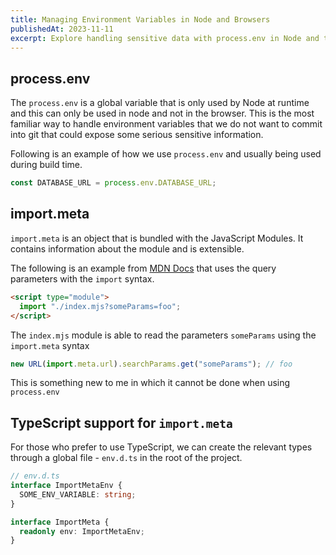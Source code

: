 ```yaml
---
title: Managing Environment Variables in Node and Browsers
publishedAt: 2023-11-11
excerpt: Explore handling sensitive data with process.env in Node and the versatile import.meta in JavaScript Modules, including TypeScript support.
---
```


## process.env

The `process.env` is a global variable that is only used by Node at runtime and this can only be used in node and not in the browser. This is the most familiar way to handle environment variables that we do not want to commit into git that could expose some serious sensitive information.

Following is an example of how we use `process.env` and usually being used during build time.

```js config.js
const DATABASE_URL = process.env.DATABASE_URL;
```

## import.meta

`import.meta` is an object that is bundled with the JavaScript Modules. It contains information about the module and is extensible.

The following is an example from [MDN Docs](https://developer.mozilla.org/en-US/docs/Web/JavaScript/Reference/Operators/import.meta#passing_query_parameters) that uses the query parameters with the `import` syntax.

```html
<script type="module">
  import "./index.mjs?someParams=foo";
</script>
```

The `index.mjs` module is able to read the parameters `someParams` using the `import.meta` syntax

```js
new URL(import.meta.url).searchParams.get("someParams"); // foo
```

This is something new to me in which it cannot be done when using `process.env`

## TypeScript support for `import.meta`

For those who prefer to use TypeScript, we can create the relevant types through a global file - `env.d.ts` in the root of the project.

```typescript env.d.ts
// env.d.ts
interface ImportMetaEnv {
  SOME_ENV_VARIABLE: string;
}

interface ImportMeta {
  readonly env: ImportMetaEnv;
}
```
